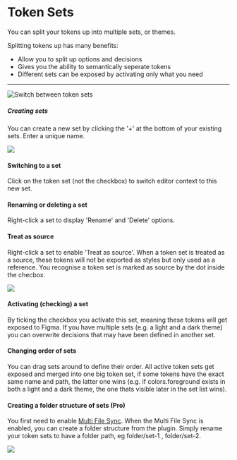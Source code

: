 # Token Sets

You can split your tokens up into multiple sets, or themes.

Splitting tokens up has many benefits:
- Allow you to split up options and decisions
- Gives you the ability to semantically seperate tokens
- Different sets can be exposed by activating only what you need

---

![Switch between token sets](/token-sets-1.gif)

##### Creating sets
You can create a new set by clicking the '+' at the bottom of your existing sets. Enter a unique name.

![](/token-sets.png)

#### Switching to a set
Click on the token set (not the checkbox) to switch editor context to this new set.

#### Renaming or deleting a set
Right-click a set to display 'Rename' and 'Delete' options.

#### Treat as source
Right-click a set to enable 'Treat as source'. When a token set is treated as a source, these tokens will not be exported as styles but only used as a reference. You recognise a token set is marked as source by the dot inside the checbox.

![](/treat-as-source.png)

#### Activating (checking) a set
By ticking the checkbox you activate this set, meaning these tokens will get exposed to Figma. If you have multiple sets (e.g. a light and a dark theme) you can overwrite decisions that may have been defined in another set.

#### Changing order of sets
You can drag sets around to define their order. All active token sets get exposed and merged into one big token set, if some tokens have the exact same name and path, the latter one wins (e.g. if colors.foreground exists in both a light and a dark theme, the one thats visible later in the set list wins).

#### Creating a folder structure of sets (Pro)
You first need to enable <a href="/sync/multi-file">Multi File Sync</a>.
When the Multi File Sync is enabled, you can create a folder structure from the plugin. Simply rename your token sets to have a folder path, eg folder/set-1 , folder/set-2.

![](https://user-images.githubusercontent.com/109062656/184136468-275b114d-ff50-4322-9c21-04d940ce2dab.png)
